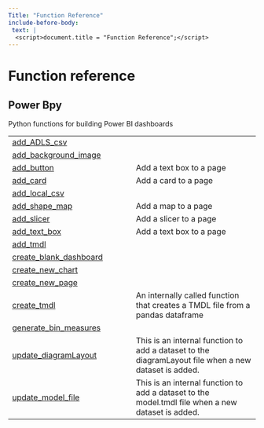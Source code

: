 ```yaml
---
Title: "Function Reference"  
include-before-body:
 text: |
  <script>document.title = "Function Reference";</script>
---
```


      
# Function reference {.doc .doc-index}

## Power Bpy

Python functions for building Power BI dashboards

| | |
| --- | --- |
| [add_ADLS_csv](add_ADLS_csv.qmd#powerbpy.add_ADLS_csv) |  |
| [add_background_image](add_background_image.qmd#powerbpy.add_background_image) |  |
| [add_button](add_button.qmd#powerbpy.add_button) | Add a text box to a page |
| [add_card](add_card.qmd#powerbpy.add_card) | Add a card to a page |
| [add_local_csv](add_local_csv.qmd#powerbpy.add_local_csv) |  |
| [add_shape_map](add_shape_map.qmd#powerbpy.add_shape_map) | Add a map to a page |
| [add_slicer](add_slicer.qmd#powerbpy.add_slicer) | Add a slicer to a page |
| [add_text_box](add_text_box.qmd#powerbpy.add_text_box) | Add a text box to a page |
| [add_tmdl](add_tmdl.qmd#powerbpy.add_tmdl) |  |
| [create_blank_dashboard](create_blank_dashboard.qmd#powerbpy.create_blank_dashboard) |  |
| [create_new_chart](create_new_chart.qmd#powerbpy.create_new_chart) |  |
| [create_new_page](create_new_page.qmd#powerbpy.create_new_page) |  |
| [create_tmdl](create_tmdl.qmd#powerbpy.create_tmdl) | An internally called function that creates a TMDL file from a pandas dataframe |
| [generate_bin_measures](generate_bin_measures.qmd#powerbpy.generate_bin_measures) |  |
| [update_diagramLayout](update_diagramLayout.qmd#powerbpy.update_diagramLayout) | This is an internal function to add a dataset to the diagramLayout file when a new dataset is added.  |
| [update_model_file](update_model_file.qmd#powerbpy.update_model_file) | This is an internal function to add a dataset to the model.tmdl file when a new dataset is added.  |